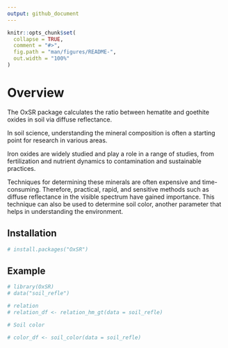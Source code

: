 ```yaml
---
output: github_document
---
```


<!-- README.md is generated from README.Rmd. Please edit that file -->

```r
knitr::opts_chunk$set(
  collapse = TRUE,
  comment = "#>",
  fig.path = "man/figures/README-",
  out.width = "100%"
)
```

# Overview

The OxSR package calculates the ratio between hematite and goethite oxides in soil via diffuse reflectance.

In soil science, understanding the mineral composition is often a starting point for research in various areas.

Iron oxides are widely studied and play a role in a range of studies, from fertilization and nutrient dynamics to contamination and sustainable practices.

Techniques for determining these minerals are often expensive and time-consuming. Therefore, practical, rapid, and sensitive methods such as diffuse reflectance in the visible spectrum have gained importance. This technique can also be used to determine soil color, another parameter that helps in understanding the environment.

<!-- badges: start -->
<!-- badges: end -->


## Installation

``` r

# install.packages("OxSR")

```

## Example


```r

# library(OxSR)
# data("soil_refle")

# relation
# relation_df <- relation_hm_gt(data = soil_refle)

# Soil color

# color_df <- soil_color(data = soil_refle)

```
